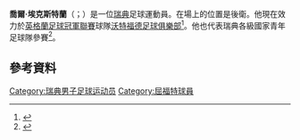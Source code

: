'''喬爾·埃克斯特蘭'''（{{lang-en|Joel Ekstrand}}；{{bd|1989年|2月4日}}）是一位[[瑞典|瑞典]]足球運動員。在場上的位置是後衛。他現在效力於[[英格蘭足球冠軍聯賽|英格蘭足球冠軍聯賽]]球隊[[沃特福德足球俱樂部|沃特福德足球俱樂部]]<ref>{{cite news|url=http://www.itv.com/sport/football/article/2012-08-31/watford-sign-five-udinese-players/|title=Watford sign five Udinese players|publisher=ITV Sport|date=31 August 2012|accessdate=2 February 2013}}{{dead link|date=2017年12月 |bot=InternetArchiveBot |fix-attempted=yes }}</ref>。他也代表瑞典各級國家青年足球隊參賽<ref>{{cite web |url=http://svenskfotboll.se/arkiv/landslag/2010/01/ytterligare-tre-debutanter-i-syrien/ |title=存档副本 |accessdate=2011年2月9日 |deadurl=yes |archiveurl=https://www.webcitation.org/6ADDVq5ym?url=http://svenskfotboll.se/arkiv/landslag/2010/01/ytterligare-tre-debutanter-i-syrien/ |archivedate=2012年8月26日 |df= }}</ref>。

==參考資料==
{{Reflist}}

{{DEFAULTSORT: Ekstrand, Joel}}
[[Category:瑞典男子足球运动员|Category:瑞典男子足球运动员]]
[[Category:屈福特球員|Category:屈福特球員]]